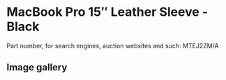 
# MacBook Pro 15″ Leather Sleeve - Black

Part number, for search engines, auction websites and such: MTEJ2ZM/A

## Image gallery

<div style={{ width: "768px" }}>
  <GalleryComponent
    images={[
      {
        original: "/everysource/MTEJ2.webp",
        thumbnail: "/everypreview/MTEJ2.webp",
      },
      {
        original: "/everysource/MTEJ2_AV1.webp",
        thumbnail: "/everypreview/MTEJ2_AV1.webp",
      },
      {
        original: "/everysource/MTEJ2_AV2_SILVER.webp",
        thumbnail: "/everypreview/MTEJ2_AV2_SILVER.webp",
      },
      {
        original: "/everysource/MTEJ2_AV2_SPACE_GRAY.webp",
        thumbnail: "/everypreview/MTEJ2_AV2_SPACE_GRAY.webp",
      }
    ]}
  />
</div>